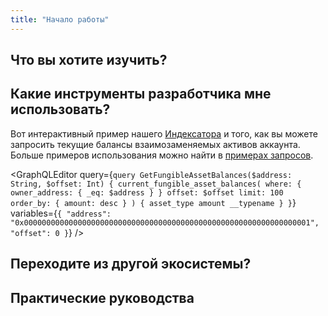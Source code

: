 ```yaml
---
title: "Начало работы"
---
```




## Что вы хотите изучить?

<CardGrid>
  <LinkCard href="/ru/build/smart-contracts" title="Смарт-контракты" description="Изучите, как писать смарт-контракты на Aptos с языком программирования Move." />

  <LinkCard href="/ru/build/indexer" title="Запрос данных" description="Используйте Aptos Indexer для эффективного запроса данных в сети." />

  <LinkCard href="/ru/network/blockchain/blockchain-deep-dive" title="Инфраструктура блокчейна" description="Изучите различные компоненты инфраструктуры блокчейна Aptos." />
</CardGrid>

## Какие инструменты разработчика мне использовать?

<CardGrid>
  <LinkCard href="/ru/build/sdks" title="SDK" description="Используйте наши SDK для TypeScript, Python, Rust и других языков для отправки транзакций и чтения данных в сети." />

  <LinkCard href="/ru/build/indexer" title="Индексатор" description="Запрашивайте данные в сети, такие как балансы аккаунтов, исторические транзакции, NFT по аккаунтам и многое другое." />

  <LinkCard href="/ru/build/cli" title="CLI" description="Компилируйте и профилируйте смарт-контракты Move, запускайте локальную сеть и многое другое с помощью Aptos CLI." />
</CardGrid>

Вот интерактивный пример нашего [Индексатора](/ru/build/indexer) и того, как вы можете запросить текущие балансы взаимозаменяемых активов аккаунта. Больше примеров использования можно найти в [примерах запросов](/ru/build/indexer/indexer-api/fungible-asset-balances).

<GraphQLEditor
  query={`query GetFungibleAssetBalances($address: String, $offset: Int) {
  current_fungible_asset_balances(
    where: { owner_address: { _eq: $address } }
    offset: $offset
    limit: 100
    order_by: { amount: desc }
  ) {
    asset_type
    amount
    __typename
  }
}`}
  variables={`{
  "address": "0x0000000000000000000000000000000000000000000000000000000000000001",
  "offset": 0
}`}
/>

## Переходите из другой экосистемы?

<CardGrid>
  <LinkCard href="/ru/build/guides/ethereum-comparison" title="Ethereum" description="Руководство по миграции для разработчиков Ethereum" />

  <LinkCard href="/ru/build/guides/solana-comparison" title="Solana" description="Руководство по миграции для разработчиков Solana" />
</CardGrid>

## Практические руководства

<CardGrid>
  <LinkCard href="/ru/build/guides/first-transaction" title="Ваша первая транзакция" description="Изучите, как создать свой первый аккаунт Aptos и отправить свою первую транзакцию." />

  <LinkCard href="/ru/build/guides/first-move-module" title="Ваш первый модуль Move" description="Напишите, скомпилируйте, протестируйте и опубликуйте свой первый модуль Move." />

  <LinkCard href="/ru/build/guides/build-e2e-dapp" title="Создайте свое первое DApp" description="Изучите, как создать полное DApp от начала до конца на Aptos." />

  <LinkCard href="/ru/build/guides/first-coin" title="Ваша первая монета" description="Создайте свою собственную монету на блокчейне Aptos." />

  <LinkCard href="/ru/build/guides/first-nft" title="Ваш первый NFT" description="Создайте свой первый NFT на блокчейне Aptos." />

  <LinkCard href="/ru/build/guides/your-first-multisig" title="Ваш первый Multisig" description="Создайте свой первый мультиподписной кошелек на Aptos." />
</CardGrid>
